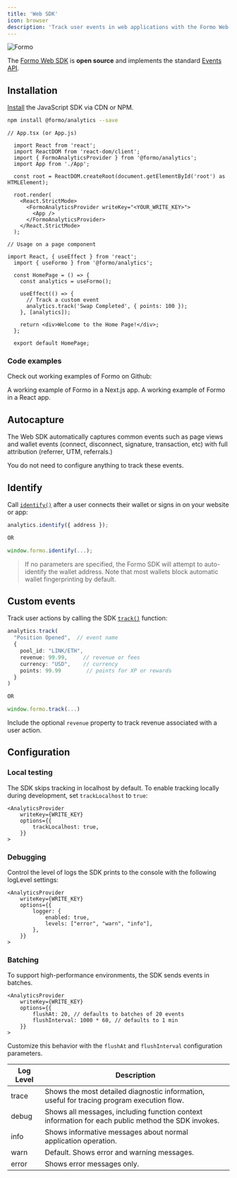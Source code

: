 ```yaml
---
title: 'Web SDK'
icon: browser
description: 'Track user events in web applications with the Formo Web SDK.'
---
```


<Frame>
  <img src="/images/intro3.png" alt="Formo" />
</Frame>

The [Formo Web SDK](https://github.com/getformo/sdk) is **open source** and implements the standard [Events API](/data/events#events-api).

## Installation

[Install](/install) the JavaScript SDK via CDN or NPM.

```bash
npm install @formo/analytics --save
```

```tsx
// App.tsx (or App.js)

  import React from 'react';
  import ReactDOM from 'react-dom/client';
  import { FormoAnalyticsProvider } from '@formo/analytics';
  import App from './App';

  const root = ReactDOM.createRoot(document.getElementById('root') as HTMLElement);

  root.render(
    <React.StrictMode>
      <FormoAnalyticsProvider writeKey="<YOUR_WRITE_KEY>">
        <App />
      </FormoAnalyticsProvider> 
    </React.StrictMode>
  );
```

```tsx
// Usage on a page component

import React, { useEffect } from 'react';
  import { useFormo } from '@formo/analytics';

  const HomePage = () => {
    const analytics = useFormo();

    useEffect(() => {
      // Track a custom event
      analytics.track('Swap Completed', { points: 100 });
    }, [analytics]);

    return <div>Welcome to the Home Page!</div>;
  };

  export default HomePage;
```

### Code examples

Check out working examples of Formo on Github:

<CardGroup>
  <Card
    title="Example Next.js app"
    icon="file-code"
    href="https://github.com/getformo/formo-analytics-example-next"
  >
    A working example of Formo in a Next.js app.
  </Card>
  <Card
    title="Example React app"
    icon="file-code"
    href="https://github.com/getformo/formo-analytics-example-react"
  >
    A working example of Formo in a React app.
  </Card>
</CardGroup>

## Autocapture

The Web SDK automatically captures common events such as page views and wallet events (connect, disconnect, signature, transaction, etc) with full attribution (referrer, UTM, referrals.)

You do not need to configure anything to track these events.

## Identify

Call [`identify()`](/data/events/identify) after a user connects their wallet or signs in on your website or app:

```ts
analytics.identify({ address });

OR

window.formo.identify(...);
```

> If no parameters are specified, the Formo SDK will attempt to auto-identify the wallet address. Note that most wallets block automatic wallet fingerprinting by default.

## Custom events

Track user actions by calling the SDK [`track()`](/data/events/track) function:


```ts
analytics.track(
  "Position Opened",  // event name
  {
    pool_id: "LINK/ETH",
    revenue: 99.99,     // revenue or fees
    currency: "USD",    // currency
    points: 99.99        // points for XP or rewards
  }
)

OR 

window.formo.track(...)
```

Include the optional `revenue` property to track revenue associated with a user action.

## Configuration

### Local testing

The SDK skips tracking in localhost by default. To enable tracking locally during development, set `trackLocalhost` to `true`:

```tsx
<AnalyticsProvider
    writeKey={WRITE_KEY}
    options={{
        trackLocalhost: true,
    }}
>
```

### Debugging

Control the level of logs the SDK prints to the console with the following logLevel settings:

```tsx
<AnalyticsProvider
    writeKey={WRITE_KEY}
    options={{
        logger: {
            enabled: true,
            levels: ["error", "warn", "info"],
        },
    }}
>
```

### Batching

To support high-performance environments, the SDK sends events in batches. 

```tsx
<AnalyticsProvider
    writeKey={WRITE_KEY}
    options={{
        flushAt: 20, // defaults to batches of 20 events
        flushInterval: 1000 * 60, // defaults to 1 min
    }}
>
```

Customize this behavior with the `flushAt` and `flushInterval` configuration parameters. 

| Log Level | Description |
|-----------|-------------|
| trace | Shows the most detailed diagnostic information, useful for tracing program execution flow. |
| debug | Shows all messages, including function context information for each public method the SDK invokes. |
| info | Shows informative messages about normal application operation. |
| warn | Default. Shows error and warning messages. |
| error | Shows error messages only. |

